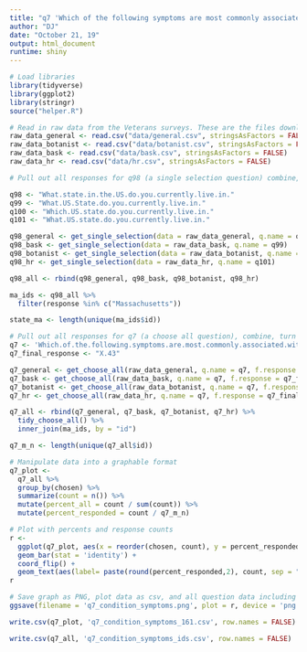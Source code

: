 ```yaml
---
title: "q7 'Which of the following symptoms are most commonly associated with your primary health condition or underlying health conditions? (Please select all that apply)' (MA Veterans)"
author: "DJ"
date: "October 21, 19"
output: html_document
runtime: shiny
---
```


```r
# Load libraries
library(tidyverse)
library(ggplot2)
library(stringr)
source("helper.R")
```

```r
# Read in raw data from the Veterans surveys. These are the files downloaded from survey monkey saved as a .csv
raw_data_general <- read.csv("data/general.csv", stringsAsFactors = FALSE)
raw_data_botanist <- read.csv("data/botanist.csv", stringsAsFactors = FALSE)
raw_data_bask <- read.csv("data/bask.csv", stringsAsFactors = FALSE)
raw_data_hr <- read.csv("data/hr.csv", stringsAsFactors = FALSE)
```

```r
# Pull out all responses for q98 (a single selection question) combine, then determine 'question n' (subsequent q are labeled for convenience, do not respond to survey q#)

q98 <- "What.state.in.the.US.do.you.currently.live.in."
q99 <- "What.US.State.do.you.currently.live.in."
q100 <- "Which.US.state.do.you.currently.live.in."
q101 <- "What.US.state.do.you.currently.live.in."

q98_general <- get_single_selection(data = raw_data_general, q.name = q98)
q98_bask <- get_single_selection(data = raw_data_bask, q.name = q99)
q98_botanist <- get_single_selection(data = raw_data_botanist, q.name = q100)
q98_hr <- get_single_selection(data = raw_data_hr, q.name = q101)

q98_all <- rbind(q98_general, q98_bask, q98_botanist, q98_hr)

ma_ids <- q98_all %>% 
  filter(response %in% c("Massachusetts"))

state_ma <- length(unique(ma_ids$id))
```

```r
# Pull out all responses for q7 (a choose all question), combine, turn into a tidy data format for further processing then determine 'question n'
q7 <- 'Which.of.the.following.symptoms.are.most.commonly.associated.with.your.primary.health.condition.or.underlying.health.conditions...Please.select.all.that.apply.'
q7_final_response <- "X.43"

q7_general <- get_choose_all(raw_data_general, q.name = q7, f.response = q7_final_response)
q7_bask <- get_choose_all(raw_data_bask, q.name = q7, f.response = q7_final_response)
q7_botanist <- get_choose_all(raw_data_botanist, q.name = q7, f.response = q7_final_response)
q7_hr <- get_choose_all(raw_data_hr, q.name = q7, f.response = q7_final_response)

q7_all <- rbind(q7_general, q7_bask, q7_botanist, q7_hr) %>%
  tidy_choose_all() %>%
  inner_join(ma_ids, by = "id")

q7_m_n <- length(unique(q7_all$id))
```

```r
# Manipulate data into a graphable format
q7_plot <-
  q7_all %>%
  group_by(chosen) %>%
  summarize(count = n()) %>%
  mutate(percent_all = count / sum(count)) %>%
  mutate(percent_responded = count / q7_m_n)
```

```r
# Plot with percents and response counts
r <- 
  ggplot(q7_plot, aes(x = reorder(chosen, count), y = percent_responded)) +
  geom_bar(stat = 'identity') +
  coord_flip() +
  geom_text(aes(label= paste(round(percent_responded,2), count, sep = "***")))
r
```

```r
# Save graph as PNG, plot data as csv, and all question data including response IDs as csv (save question n and N at end of plot file as "_x.x")
ggsave(filename = 'q7_condition_symptoms.png', plot = r, device = 'png')

write.csv(q7_plot, 'q7_condition_symptoms_161.csv', row.names = FALSE)

write.csv(q7_all, 'q7_condition_symptoms_ids.csv', row.names = FALSE)
```
